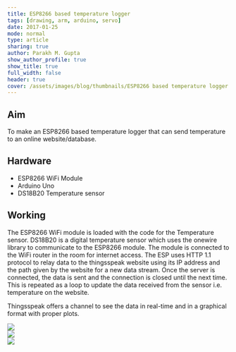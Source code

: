 ```yaml
---
title: ESP8266 based temperature logger
tags: [drawing, arm, arduino, servo]
date: 2017-01-25
mode: normal
type: article
sharing: true
author: Parakh M. Gupta
show_author_profile: true
show_title: true
full_width: false
header: true
cover: /assets/images/blog/thumbnails/ESP8266 based temperature logger.png
---
```


## Aim

To make an ESP8266 based temperature logger that can send temperature to an online website/database.

## Hardware

- ESP8266 WiFi Module
- Arduino Uno
- DS18B20 Temperature sensor

## Working

The ESP8266 WiFi module is loaded with the code for the Temperature sensor. DS18B20 is a digital temperature sensor which uses the onewire library to communicate to the ESP8266 module. The module is connected to the WiFi router in the room for internet access. The ESP uses HTTP 1.1 protocol to relay data to the thingsspeak website using its IP address and the path given by the website for a new data stream. Once the server is connected, the data is sent and the connection is closed until the next time. This is repeated as a loop to update the data received from the sensor i.e. temperature on the website.

Thingsspeak offers a channel to see the data in real-time and in a graphical format with proper plots.

<div class="swiper swiper-demo">
  <div class="swiper__wrapper">
    <div class="swiper__slide">
      <Image class="image image" src="/assets/images/blog/ESP8266-temp-sensor/1.png" />
    </div>
    <div class="swiper__slide">
      <Image class="image image" src="/assets/images/blog/ESP8266-temp-sensor/2.png" />
    </div>
    <div class="swiper__slide">
      <Image
        class="image image"
        src="/assets/images/blog/thumbnails/ESP8266 based temperature logger.png"
      />
    </div>
  </div>
  <div class="swiper__button swiper__button--prev fas fa-chevron-left"></div>
  <div class="swiper__button swiper__button--next fas fa-chevron-right"></div>
</div>

</div>
</div>
